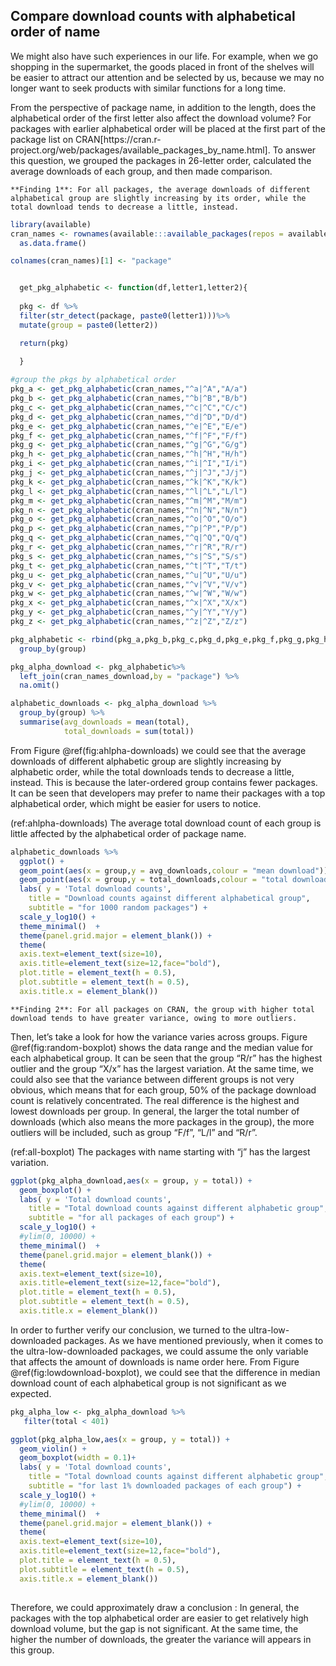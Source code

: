 ## Compare download counts with alphabetical order of name

We might also have such experiences in our life. For example, when we go shopping in the supermarket, the goods placed in front of the shelves will be easier to attract our attention and be selected by us, because we may no longer want to seek products with similar functions for a long time.

From the perspective of package name, in addition to the length, does the alphabetical order of the first letter also affect the download volume? For packages with earlier alphabetical order will be placed at the first part of the package list on CRAN[https://cran.r-project.org/web/packages/available_packages_by_name.html]. To answer this question, we grouped the packages in 26-letter order, calculated the average downloads of each group, and then made comparison.

```block
**Finding 1**: For all packages, the average downloads of different alphabetical group are slightly increasing by its order, while the total download tends to decrease a little, instead.
```

```r
library(available)
cran_names <- rownames(available:::available_packages(repos = available:::default_cran_repos)) %>%
  as.data.frame() 

colnames(cran_names)[1] <- "package"


  get_pkg_alphabetic <- function(df,letter1,letter2){
  
  pkg <- df %>%
  filter(str_detect(package, paste0(letter1)))%>%
  mutate(group = paste0(letter2))

  return(pkg)
  
  }

#group the pkgs by alphabetical order
pkg_a <- get_pkg_alphabetic(cran_names,"^a|^A","A/a")
pkg_b <- get_pkg_alphabetic(cran_names,"^b|^B","B/b")
pkg_c <- get_pkg_alphabetic(cran_names,"^c|^C","C/c")
pkg_d <- get_pkg_alphabetic(cran_names,"^d|^D","D/d")
pkg_e <- get_pkg_alphabetic(cran_names,"^e|^E","E/e")
pkg_f <- get_pkg_alphabetic(cran_names,"^f|^F","F/f")
pkg_g <- get_pkg_alphabetic(cran_names,"^g|^G","G/g")
pkg_h <- get_pkg_alphabetic(cran_names,"^h|^H","H/h")
pkg_i <- get_pkg_alphabetic(cran_names,"^i|^I","I/i")
pkg_j <- get_pkg_alphabetic(cran_names,"^j|^J","J/j")
pkg_k <- get_pkg_alphabetic(cran_names,"^k|^K","K/k")
pkg_l <- get_pkg_alphabetic(cran_names,"^l|^L","L/l")
pkg_m <- get_pkg_alphabetic(cran_names,"^m|^M","M/m")
pkg_n <- get_pkg_alphabetic(cran_names,"^n|^N","N/n")
pkg_o <- get_pkg_alphabetic(cran_names,"^o|^O","O/o")
pkg_p <- get_pkg_alphabetic(cran_names,"^p|^P","P/p")
pkg_q <- get_pkg_alphabetic(cran_names,"^q|^Q","Q/q")
pkg_r <- get_pkg_alphabetic(cran_names,"^r|^R","R/r")
pkg_s <- get_pkg_alphabetic(cran_names,"^s|^S","S/s")
pkg_t <- get_pkg_alphabetic(cran_names,"^t|^T","T/t")
pkg_u <- get_pkg_alphabetic(cran_names,"^u|^U","U/u")
pkg_v <- get_pkg_alphabetic(cran_names,"^v|^V","V/v")
pkg_w <- get_pkg_alphabetic(cran_names,"^w|^W","W/w")
pkg_x <- get_pkg_alphabetic(cran_names,"^x|^X","X/x")
pkg_y <- get_pkg_alphabetic(cran_names,"^y|^Y","Y/y")
pkg_z <- get_pkg_alphabetic(cran_names,"^z|^Z","Z/z")

pkg_alphabetic <- rbind(pkg_a,pkg_b,pkg_c,pkg_d,pkg_e,pkg_f,pkg_g,pkg_h,pkg_i,pkg_j,pkg_k,pkg_l,pkg_m,pkg_n,pkg_o,pkg_p,pkg_q,pkg_r,pkg_s,pkg_t,pkg_u,pkg_v,pkg_w,pkg_x,pkg_y,pkg_z) %>%
  group_by(group)

```


```r
pkg_alpha_download <- pkg_alphabetic%>%
  left_join(cran_names_download,by = "package") %>%
  na.omit()

alphabetic_downloads <- pkg_alpha_download %>%
  group_by(group) %>%
  summarise(avg_downloads = mean(total),
            total_downloads = sum(total))
```

From Figure \@ref(fig:ahlpha-downloads) we could see that the average downloads of different alphabetic group are slightly increasing by alphabetic order, while the total downloads tends to decrease a little, instead. This is because the later-ordered group contains fewer packages. It can be seen that developers may prefer to name their packages with a top alphabetical order, which might be easier for users to notice.

(ref:ahlpha-downloads) The average total download count of each group is little affected by the alphabetical order of package name.

```r

alphabetic_downloads %>%
  ggplot() +
  geom_point(aes(x = group,y = avg_downloads,colour = "mean download")) +
  geom_point(aes(x = group,y = total_downloads,colour = "total download")) +
  labs( y = 'Total download counts',
    title = "Download counts against different alphabetical group",
    subtitle = "for 1000 random packages") +
  scale_y_log10() +
  theme_minimal()  +
  theme(panel.grid.major = element_blank()) +
  theme(
  axis.text=element_text(size=10),
  axis.title=element_text(size=12,face="bold"),
  plot.title = element_text(h = 0.5),
  plot.subtitle = element_text(h = 0.5),
  axis.title.x = element_blank())
```

```block
**Finding 2**: For all packages on CRAN, the group with higher total download tends to have greater variance, owing to more outliers.
```

Then, let's take a look for how the variance varies across groups. Figure \@ref(fig:random-boxplot) shows the data range and the median value for each alphabetical group. It can be seen that the group "R/r" has the highest outlier and the group "X/x" has the largest variation. At the same time, we could also see that the variance between different groups is not very obvious, which means that for each group, 50% of the package download count is relatively concentrated. The real difference is the highest and lowest downloads per group. In general, the larger the total number of downloads (which also means the more packages in the group), the more outliers will be included, such as group "F/f", "L/l" and "R/r".

(ref:all-boxplot) The packages with name starting with "j" has the largest variation.

```r

ggplot(pkg_alpha_download,aes(x = group, y = total)) +
  geom_boxplot() +
  labs( y = 'Total download counts',
    title = "Total download counts against different alphabetic group",
    subtitle = "for all packages of each group") +
  scale_y_log10() +
  #ylim(0, 10000) +
  theme_minimal()  +
  theme(panel.grid.major = element_blank()) +
  theme(
  axis.text=element_text(size=10),
  axis.title=element_text(size=12,face="bold"),
  plot.title = element_text(h = 0.5),
  plot.subtitle = element_text(h = 0.5),
  axis.title.x = element_blank())
```

In order to further verify our conclusion, we turned to the ultra-low-downloaded packages. As we have mentioned previously, when it comes to the ultra-low-downloaded packages, we could assume the only variable that affects the amount of downloads is name order here.
From Figure \@ref(fig:lowdownload-boxplot), we could see that the difference in median download count of each alphabetical group is not significant as we expected.

```r
pkg_alpha_low <- pkg_alpha_download %>%
   filter(total < 401)

ggplot(pkg_alpha_low,aes(x = group, y = total)) +
  geom_violin() +
  geom_boxplot(width = 0.1)+
  labs( y = 'Total download counts',
    title = "Total download counts against different alphabetic group",
    subtitle = "for last 1% downloaded packages of each group") +
  scale_y_log10() +
  #ylim(0, 10000) +
  theme_minimal()  +
  theme(panel.grid.major = element_blank()) +
  theme(
  axis.text=element_text(size=10),
  axis.title=element_text(size=12,face="bold"),
  plot.title = element_text(h = 0.5),
  plot.subtitle = element_text(h = 0.5),
  axis.title.x = element_blank())
  
```

Therefore, we could approximately draw a conclusion : In general, the packages with the top alphabetical order are easier to get relatively high download volume, but the gap is not significant. At the same time, the higher the number of downloads, the greater the variance will appears in this group.
